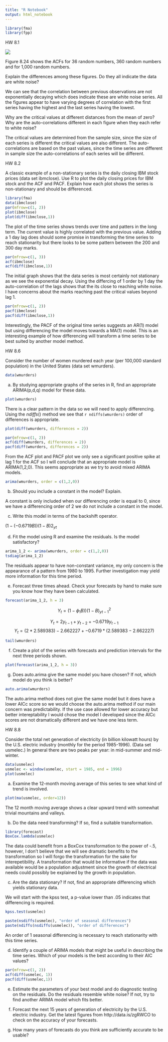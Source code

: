 ```yaml
---
title: "R Notebook"
output: html_notebook
---
```


```r
library(fma)
library(fpp)
```


HW  8.1

![](https://raw.githubusercontent.com/ChristopheHunt/MSDA---Coursework/master/Data%20624/Homework%206/8.1.image.PNG)

Figure 8.24 shows the ACFs for 36 random numbers, 360 random numbers and for 1,000 random numbers.

Explain the differences among these figures. Do they all indicate the data are white noise?

We can see that the correlation between previous observations are not exponentially decaying which does indicate these are white noise series. All the figures appear to have varying degrees of correlation with the first series having the highest and the last series having the lowest. 

Why are the critical values at different distances from the mean of zero? Why are the auto-correlations different in each figure when they each refer to white noise?

The critical values are determined from the sample size, since the size of each series is different the critical values are also different. The auto-correlations are based on the past values, since the time series are different in sample size the auto-correlations of each series will be different. 

HW  8.2

A classic example of a non-stationary series is the daily closing IBM stock prices (data set ibmclose). Use R to plot the daily closing prices for IBM stock and the ACF and PACF. Explain how each plot shows the series is non-stationary and should be differenced.

```r
library(fma)
data(ibmclose)
par(mfrow=c(1, 2))
plot(ibmclose)
plot(diff(ibmclose,1))
```

The plot of the time series shows trends over time and patters in the long term. The current value is highly correlated with the previous value. Adding a 1 day lag does should some promise in transforming the time series to reach stationarity but there looks to be some pattern between the 200 and 300 day marks. 

```r
par(mfrow=c(1, 3))
acf(ibmclose)
acf(diff(ibmclose,1))
```
The initial graph shows that the data series is most certainly not stationary as we see the exponential decay. Using the differcing of 1 order by 1 day the auto-correlation of the lags shows that the its close to reaching white noise. I have concerns about the marks reaching past the critical values beyond lag 1. 

```r
par(mfrow=c(1, 2))
pacf(ibmclose)
pacf(diff(ibmclose,1))
```

Interestingly, the PACF of the original time series suggests an AR(1) model but using differencing the model moves towards a MA(1) model. This is an interesting example of how differencing will transform a time series to be best suited by another model method. 

HW  8.6 

Consider the number of women murdered each year (per 100,000 standard population) in the United States (data set wmurders).

```r
data(wmurders)
```


a. By studying appropriate graphs of the series in R, find an appropriate ARIMA(p,d,q) model for these data.

```r
plot(wmurders)
```
There is a clear pattern in the data so we will need to apply differencing. Using the $ndiffs()$ method we see that `r ndiffs(wmurders)` order of differences is appropriate.

```r
plot(diff(wmurders, differences = 2))
```
```r
par(mfrow=c(1, 2))
acf(diff(wmurders, differences = 2))
pacf(diff(wmurders, differences = 2))
```

From the ACF plot and PACF plot we only see a significant positive spike at lag 1 for the ACF so I will conclude that an appropriate model is ARIMA(1,2,0). This seems appropriate as we try to avoid mixed ARIMA models.  

```r
arima(wmurders, order = c(1,2,0))
```

b. Should you include a constant in the model? Explain.

A constant is only included when our differencing order is equal to 0, since we have a differencing order of 2 we do not include a constant in the model. 

c. Write this model in terms of the backshift operator.

$(1-(-0.6719B))(1-B)2_{yt}$

d. Fit the model using R and examine the residuals. Is the model satisfactory?

```r
arima_1_2 <- arima(wmurders, order = c(1,2,0))
tsdiag(arima_1_2)
```

The residuals appear to have non-constant variance, my only concern is the appearance of a pattern from 1980 to 1995. Further investigation may yield more information for this time period. 

e. Forecast three times ahead. Check your forecasts by hand to make sure you know how they have been calculated.

```r
forecast(arima_1_2, h = 3)
```

$$Y_t = (1-\phi_1 B))(1-B)^2_{yt-1}$$ 

$$Y_t = 2y_{t-1} + y_{t-2} + -0.6719y_{t-1}$$
$$Y_t = (2 * 2.589383) - 2.662227 + -0.6719*(2.589383 - 2.662227)$$ 

```r
tail(wmurders)
```

f. Create a plot of the series with forecasts and prediction intervals for the next three periods shown.

```r
plot(forecast(arima_1_2, h = 3))
```

g. Does auto.arima give the same model you have chosen? If not, which model do you think is better?

```r
auto.arima(wmurders)
```

The auto.arima method does not give the same model but it does have a lower AICc score so we would choose the auto.arima method if our main concern was predictability. If the use case allowed for lower accuracy but better intereptability I would chose the model I developed since the AICc scores are not dramatically different and we have one less term. 


HW  8.8

Consider the total net generation of electricity (in billion kilowatt hours) by the U.S. electric industry (monthly for the period 1985-1996). (Data set usmelec.) In general there are two peaks per year: in mid-summer and mid-winter.

```r
data(usmelec)
usmelec <- window(usmelec, start = 1985, end = 1996)
plot(usmelec)
```

a. Examine the 12-month moving average of this series to see what kind of trend is involved.

```r
plot(ma(usmelec, order=12))
```

The 12 month moving average shows a clear upward trend with somewhat trivial mountains and valleys. 

b. Do the data need transforming? If so, find a suitable transformation.

```r
library(forecast)
BoxCox.lambda(usmelec)
```


The data could benefit from a BoxCox transformation to the power of -.5, however, I don't believe that we will see dramatic benefits to the transformation so I will forgo the transformation for the sake for interepetibility. A transformation that would be informative if the data was available would be a population adjustment since the growth of electrical needs could possibly be explained by the growth in population. 

c. Are the data stationary? If not, find an appropriate differencing which yields stationary data.

We will start with the kpss test, a p-value lower than .05 indicates that differencing is required. 

```r
kpss.test(usmelec)
```

```r
paste(nsdiffs(usmelec), "order of seasonal differences")
paste(ndiffs(nsdiffs(usmelec)), "order of differences")
```

An order of 1 seasonal differencing is necessary to reach stationarity with this time series.  

d. Identify a couple of ARIMA models that might be useful in describing the time series. Which of your models is the best according to their AIC values?

```r
par(mfrow=c(1, 2))
acf(diff(usmelec, 1))
pacf(diff(usmelec,1))
```


e. Estimate the parameters of your best model and do diagnostic testing on the residuals. Do the residuals resemble white noise? If not, try to find another ARIMA model which fits better.

f. Forecast the next 15 years of generation of electricity by the U.S. electric industry. Get the latest figures from http://data.is/zgRWCO to check on the accuracy of your forecasts.

g. How many years of forecasts do you think are sufficiently accurate to be usable?
